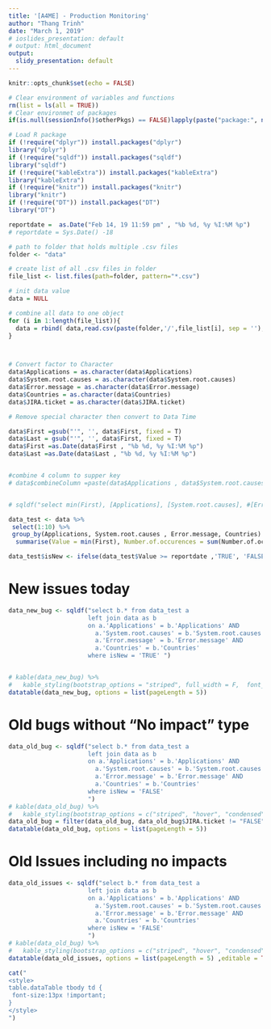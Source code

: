 ```yaml
---
title: '[A4ME] - Production Monitoring'
author: "Thang Trinh"
date: "March 1, 2019"
# ioslides_presentation: default
# output: html_document
output:
  slidy_presentation: default
---
```


```r
knitr::opts_chunk$set(echo = FALSE)
```

```r
# Clear environment of variables and functions
rm(list = ls(all = TRUE)) 
# Clear environmet of packages
if(is.null(sessionInfo()$otherPkgs) == FALSE)lapply(paste("package:", names(sessionInfo()$otherPkgs), sep=""), detach, character.only = TRUE, unload = TRUE)
```

```r
# Load R package
if (!require("dplyr")) install.packages("dplyr")
library("dplyr")
if (!require("sqldf")) install.packages("sqldf")
library("sqldf")
if (!require("kableExtra")) install.packages("kableExtra")
library("kableExtra")
if (!require("knitr")) install.packages("knitr")
library("knitr")
if (!require("DT")) install.packages("DT")
library("DT")

reportdate =  as.Date("Feb 14, 19 11:59 pm" , "%b %d, %y %I:%M %p")
# reportdate = Sys.Date() -18
```


```r

# path to folder that holds multiple .csv files
folder <- "data" 

# create list of all .csv files in folder
file_list <- list.files(path=folder, pattern="*.csv") 

# init data value
data = NULL

# combine all data to one object
for (i in 1:length(file_list)){
  data = rbind( data,read.csv(paste(folder,'/',file_list[i], sep = ''), header = TRUE,na.strings = "EMPTY", stringsAsFactors = FALSE))
}



# Convert factor to Character
data$Applications = as.character(data$Applications)
data$System.root.causes = as.character(data$System.root.causes)
data$Error.message = as.character(data$Error.message)
data$Countries = as.character(data$Countries)
data$JIRA.ticket = as.character(data$JIRA.ticket)

# Remove special character then convert to Data Time

data$First =gsub("'", '', data$First, fixed = T)
data$Last = gsub("'", '', data$First, fixed = T)
data$First =as.Date(data$First , "%b %d, %y %I:%M %p")
data$Last =as.Date(data$Last , "%b %d, %y %I:%M %p")


#combine 4 column to supper key
# data$combineColumn =paste(data$Applications , data$System.root.causes , data$Error.message , data$Countries)


# sqldf("select min(First), [Applications], [System.root.causes], #[Error.message], [Countries] from old_data group by [Applications], #[System.root.causes], [Error.message], [Countries]")

data_test <- data %>%
 select(1:10) %>%
 group_by(Applications, System.root.causes , Error.message, Countries) %>% 
  summarise(Value = min(First), Number.of.occurences = sum(Number.of.occurences))

data_test$isNew <- ifelse(data_test$Value >= reportdate ,'TRUE', 'FALSE')


```


New issues today
=========================================
```r
data_new_bug <- sqldf("select b.* from data_test a 
                      left join data as b  
                      on a.'Applications' = b.'Applications' AND 
                        a.'System.root.causes' = b.'System.root.causes' AND
                        a.'Error.message' = b.'Error.message' AND
                        a.'Countries' = b.'Countries'
                      where isNew = 'TRUE' ")


# kable(data_new_bug) %>%
#   kable_styling(bootstrap_options = "striped", full_width = F,  font_size = 13)
datatable(data_new_bug, options = list(pageLength = 5))

```


Old bugs without "No impact" type
=========================================
```r
data_old_bug <- sqldf("select b.* from data_test a 
                      left join data as b  
                      on a.'Applications' = b.'Applications' AND 
                        a.'System.root.causes' = b.'System.root.causes' AND
                        a.'Error.message' = b.'Error.message' AND
                        a.'Countries' = b.'Countries'
                      where isNew = 'FALSE'
                      ")
# kable(data_old_bug) %>%
#   kable_styling(bootstrap_options = c("striped", "hover", "condensed", "responsive"), font_size = 13)
data_old_bug = filter(data_old_bug, data_old_bug$JIRA.ticket != "FALSE" & data_old_bug$JIRA.ticket != "" & data_old_bug$JIRA.ticket != "NA")
datatable(data_old_bug, options = list(pageLength = 5))
```


Old Issues including no impacts
=========================================
```r
data_old_issues <- sqldf("select b.* from data_test a 
                      left join data as b  
                      on a.'Applications' = b.'Applications' AND 
                        a.'System.root.causes' = b.'System.root.causes' AND
                        a.'Error.message' = b.'Error.message' AND
                        a.'Countries' = b.'Countries'
                      where isNew = 'FALSE'
                      ")
# kable(data_old_bug) %>%
#   kable_styling(bootstrap_options = c("striped", "hover", "condensed", "responsive"), font_size = 13)
datatable(data_old_issues, options = list(pageLength = 5) ,editable = TRUE )
```

```r
cat("
<style>
table.dataTable tbody td {
 font-size:13px !important;
}
</style>
")
```




